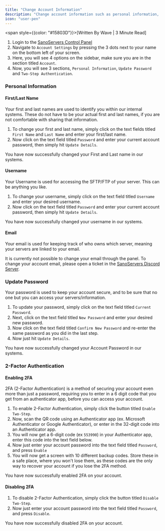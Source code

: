 ```yaml
---
title: "Change Account Information"
description: "Change account information such as personal information, passwords and 2FA."
icon: "user-pen"
---
```

<span style={{color: "#15803D"}}>[Written By Wave | 3 Minute Read]</span>

1. Login to the [SanoServers Control Panel](https://panel.sanoservers.com/)
2. Navigate to ``Account Settings`` by pressing the 3 dots next to your name on the bottom left of your screen.
3. Here, you will see 4 options on the sidebar, make sure you are in the section titled ``Account``. <br/>
4. Now, you will see 3 sections, ``Personal Information``, ``Update Password`` and ``Two-Step Authentication``.
### Personal Information

#### First/Last Name

Your first and last names are used to identify you within our internal systems. These do not have to be your actual first and last names, if you are not comfortable with sharing that information. <br/>

1. To change your first and last name, simply click on the text fields titled ``First Name`` and ``Last Name`` and enter your first/last name.<br/>
2. Now click on the text field titled ``Password`` and enter your current account password, then simply hit ``Update Details``.<br/>

You have now successfully changed your First and Last name in our systems.<br/>

#### Username

Your Username is used for accessing the SFTP/FTP of your server. This can be anything you like. <br/>

1. To change your username, simply click on the text field titled ``Username`` and enter your desired username.<br/>
2. Now click on the text field titled ``Password`` and enter your current account password, then simply hit ``Update Details``.<br/>
   
You have now successfully changed your username in our systems.<br/>

#### Email

Your email is used for keeping track of who owns which server, meaning your servers are linked to your email. <br/>

It is currently not possible to change your email through the panel. To change your account email, please open a ticket in the [SanoServers Discord Server](https://www.discord.gg/sanoservers/). <br/>
### Update Password

Your password is used to keep your account secure, and to be sure that no one but you can access your servers/information.

1. To update your password, simply click on the text field titled ``Current Password``. <br/>
2. Next, click on the text field titled ``New Password`` and enter your desired new password. <br/>
3. Now click on the text field titled ``Confirm New Password`` and re-enter the same password as you did in the last step. <br/>
4. Now just hit ``Update Details``.
   
You have now successfully changed your Account Password in our systems.<br/>

### 2-Factor Authentication

#### Enabling 2FA

2FA (2-Factor Authentication) is a method of securing your account even more than just a password, requiring you to enter in a 6 digit code that you get from an authenticator app, before you can access your account.

1. To enable 2-Factor Authentication, simply click the button titled ``Enable Two-Step``. <br/>
2. Now, scan the QR code using an Authenticator app (ex. Microsoft Authenticator or Google Authenticator), or enter in the 32-digit code into an Authenticator app. <br/>
3. You will now get a 6-digit code (ex ``553990``) in your Authenticator app, enter this code into the text field below. <br/>
4. Now just enter your account password into the text field titled ``Password``, and press ``Enable``<br/>
5. You will now get a screen with 10 different backup codes. Store these in a safe place, where you won't lose them, as these codes are the only way to recover your account if you lose the 2FA method. <br/>
   
You have now successfully enabled 2FA on your account.<br/>

#### Disabling 2FA
1. To disable 2-Factor Authentication, simply click the button titled ``Disable Two-Step``. <br/>
2. Now just enter your account password into the text field titled ``Password``, and press ``Disable``. <br/>
   
You have now successfully disabled 2FA on your account.